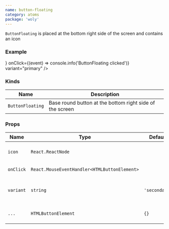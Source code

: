 ```yaml
---
name: button-floating
category: atoms
package: 'woly'
---
```



`ButtonFloating` is placed at the bottom right side of the screen and contains an icon

### Example

<Playground>
  <ButtonFloating
    icon={<SearchIcon />}
    onClick={(event) => console.info('ButtonFloating clicked')}
    variant="primary"
  />
</Playground>

### Kinds

| Name             | Description                                              |
| ---------------- | -------------------------------------------------------- |
| `ButtonFloating` | Base round button at the bottom right side of the screen |

### Props

| Name      | Type                                         | Default       | Description                                        |
| --------- | -------------------------------------------- | ------------- | -------------------------------------------------- |
| `icon`    | `React.ReactNode`                            |               | Set the icon component inside the button           |
| `onClick` | `React.MouseEventHandler<HTMLButtonElement>` |               | Callback when button clicked                       |
| `variant` | `string`                                     | `'secondary'` | Variant prop to style ButtonFloating component     |
| `...`     | `HTMLButtonElement`                          | `{}`          | Other props are inherited from `HTMLButtonElement` |
